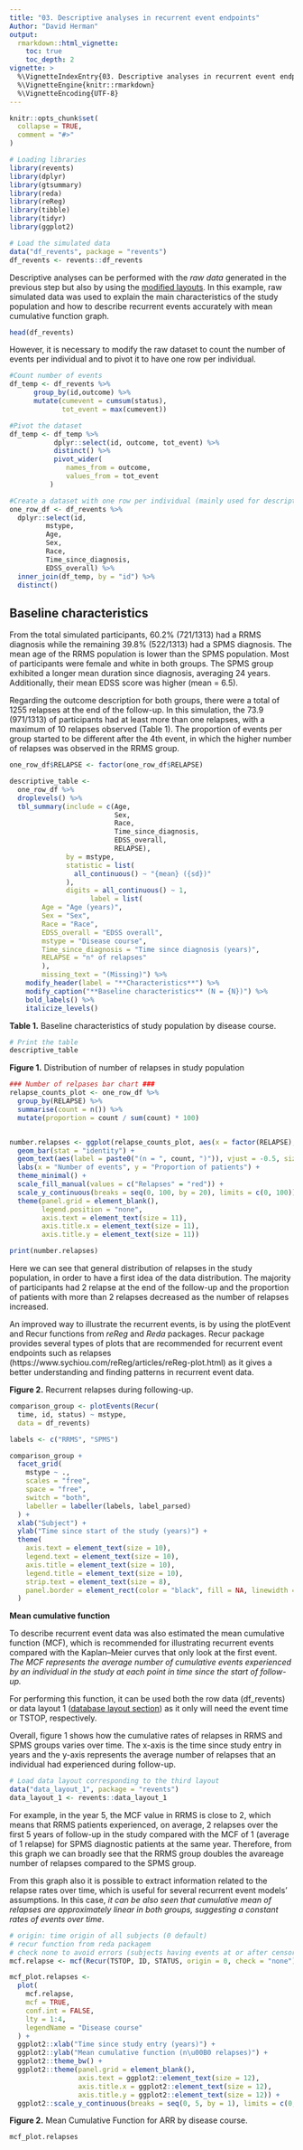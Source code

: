 ```yaml
---
title: "03. Descriptive analyses in recurrent event endpoints"
Author: "David Herman"
output: 
  rmarkdown::html_vignette:
    toc: true
    toc_depth: 2
vignette: >
  %\VignetteIndexEntry{03. Descriptive analyses in recurrent event endpoints}
  %\VignetteEngine{knitr::rmarkdown}
  %\VignetteEncoding{UTF-8}
---
```


```r
knitr::opts_chunk$set(
  collapse = TRUE,
  comment = "#>"
)
```

```r
# Loading libraries
library(revents)
library(dplyr)
library(gtsummary)
library(reda)
library(reReg)
library(tibble)
library(tidyr)
library(ggplot2)
```

```r
# Load the simulated data
data("df_revents", package = "revents")
df_revents <- revents::df_revents
```

Descriptive analyses can be performed with the _raw data_ generated in the previous step but also by using the [modified layouts](C:/Users/david/revents/docs/articles/database_layout.html). In this example, raw simulated data was used to explain the main characteristics of the study population and how to describe recurrent events accurately with mean cumulative function graph.

```r
head(df_revents)
```
However, it is necessary to modify the raw dataset to count the number of events per individual and to pivot it to have one row per individual.

```r
#Count number of events
df_temp <- df_revents %>%
      group_by(id,outcome) %>%
      mutate(cumevent = cumsum(status),
             tot_event = max(cumevent)) 

#Pivot the dataset
df_temp <- df_temp %>%
           dplyr::select(id, outcome, tot_event) %>%
           distinct() %>%
           pivot_wider(
              names_from = outcome,
              values_from = tot_event
          )

#Create a dataset with one row per individual (mainly used for descriptive statistics)
one_row_df <- df_revents %>%
  dplyr::select(id,
         mstype,
         Age,
         Sex,
         Race,
         Time_since_diagnosis,
         EDSS_overall) %>%
  inner_join(df_temp, by = "id") %>%
  distinct()
```

## Baseline characteristics

From the total simulated participants, 60.2% (721/1313) had a RRMS diagnosis while the remaining 39.8% (522/1313) had a SPMS diagnosis. The mean age of the RRMS population is lower than the SPMS population. Most of participants were female and white in both groups. The SPMS group exhibited a longer mean duration since diagnosis, averaging 24 years. Additionally, their mean EDSS score was higher (mean = 6.5).

Regarding the outcome description for both groups, there were a total of 1255 relapses at the end of the follow-up. In this simulation, the 73.9 (971/1313) of participants had at least more than one relapses, with a maximum of 10 relapses observed (Table 1). The proportion of events per group started to be different after the 4th event, in which the higher number of relapses was observed in the RRMS group.

```r
one_row_df$RELAPSE <- factor(one_row_df$RELAPSE)

descriptive_table <- 
  one_row_df %>%
  droplevels() %>%
  tbl_summary(include = c(Age, 
                          Sex, 
                          Race,
                          Time_since_diagnosis,
                          EDSS_overall,
                          RELAPSE),
              by = mstype,
              statistic = list(
                all_continuous() ~ "{mean} ({sd})"
              ),
              digits = all_continuous() ~ 1,
                    label = list(
        Age = "Age (years)",
        Sex = "Sex",
        Race = "Race",
        EDSS_overall = "EDSS overall",
        mstype = "Disease course",
        Time_since_diagnosis = "Time since diagnosis (years)",
        RELAPSE = "n° of relapses"
        ),
        missing_text = "(Missing)") %>%
    modify_header(label = "**Characteristics**") %>%
    modify_caption("**Baseline characteristics** (N = {N})") %>%
    bold_labels() %>%
    italicize_levels()
```
**Table 1.** Baseline characteristics of study population by disease course.
```r
# Print the table
descriptive_table
```

**Figure 1.** Distribution of number of relapses in study population
```r
### Number of relpases bar chart ###
relapse_counts_plot <- one_row_df %>%
  group_by(RELAPSE) %>%
  summarise(count = n()) %>%
  mutate(proportion = count / sum(count) * 100)


number.relapses <- ggplot(relapse_counts_plot, aes(x = factor(RELAPSE), y = proportion)) +
  geom_bar(stat = "identity") +
  geom_text(aes(label = paste0("(n = ", count, ")")), vjust = -0.5, size = 3) +
  labs(x = "Number of events", y = "Proportion of patients") +
  theme_minimal() +
  scale_fill_manual(values = c("Relapses" = "red")) +
  scale_y_continuous(breaks = seq(0, 100, by = 20), limits = c(0, 100)) +
  theme(panel.grid = element_blank(),
        legend.position = "none",
        axis.text = element_text(size = 11),
        axis.title.x = element_text(size = 11),
        axis.title.y = element_text(size = 11)) 

print(number.relapses)
```

Here we can see that general distribution of relapses in the study population, in order to have a first idea of the data distribution. The majority of participants had 2 relapse at the end of the follow-up and the proportion of patients with more than 2 relapses decreased as the number of relapses increased.

An improved way to illustrate the recurrent events, is by using the plotEvent and Recur functions from _reReg_ and _Reda_ packages. Recur package provides several types of plots that are recommended for recurrent event endpoints such as relapses (https://www.sychiou.com/reReg/articles/reReg-plot.html) as it gives a better understanding and finding patterns in recurrent event data.

**Figure 2.** Recurrent relapses during following-up.

```r
comparison_group <- plotEvents(Recur(
  time, id, status) ~ mstype,
  data = df_revents)

labels <- c("RRMS", "SPMS")

comparison_group +
  facet_grid(
    mstype ~ .,
    scales = "free",
    space = "free",
    switch = "both",
    labeller = labeller(labels, label_parsed)
  ) + 
  xlab("Subject") +
  ylab("Time since start of the study (years)") +
  theme(
    axis.text = element_text(size = 10), 
    legend.text = element_text(size = 10), 
    axis.title = element_text(size = 10),
    legend.title = element_text(size = 10),
    strip.text = element_text(size = 8),
    panel.border = element_rect(color = "black", fill = NA, linewidth = 1)
  )
```

**Mean cumulative function**

To describe recurrent event data was also estimated the mean cumulative function (MCF), which is recommended for illustrating recurrent events compared with the Kaplan–Meier curves that only look at the first event. *The MCF represents the average number of cumulative events experienced by an individual in the study at each point in time since the start of follow-up.*

For performing this function, it can be used both the row data (df_revents) or data layout 1 ([database layout section](C:/Users/david/revents/vignettes/database_layout.html)) as it only will need the event time or TSTOP, respectively.

Overall, figure 1 shows how the cumulative rates of relapses in RRMS and SPMS groups varies over time. The x-axis is the time since study entry in years and the y-axis represents the average number of relapses that an individual had experienced during follow-up. 

```r
# Load data layout corresponding to the third layout
data("data_layout_1", package = "revents")
data_layout_1 <- revents::data_layout_1
```

For example, in the year 5, the MCF value in RRMS is close to 2, which means that RRMS patients experienced, on average, 2 relapses over the first 5 years of follow-up in the study compared with the MCF of 1 (average of 1 relapse) for SPMS diagnostic patients at the same year. Therefore, from this graph we can broadly see that the RRMS group doubles the avareage number of relapses compared to the SPMS group.

From this graph also it is possible to extract information related to the relapse rates over time, which is useful for several recurrent event models' assumptions. In this case, _it can be also seen that cumulative mean of relapses are approximately linear in both groups, suggesting a constant rates of events over time_.

```r
# origin: time origin of all subjects (0 default)
# recur function from reda packagem
# check none to avoid errors (subjects having events at or after censoring)
mcf.relapse <- mcf(Recur(TSTOP, ID, STATUS, origin = 0, check = "none") ~ DISEASE_COURSE, data = data_layout_1)
```

```r
mcf_plot.relapses <-
  plot(
    mcf.relapse,
    mcf = TRUE,
    conf.int = FALSE,
    lty = 1:4,
    legendName = "Disease course"
  ) +
  ggplot2::xlab("Time since study entry (years)") +
  ggplot2::ylab("Mean cumulative function (n\u00B0 relapses)") +
  ggplot2::theme_bw() +
  ggplot2::theme(panel.grid = element_blank(),
                 axis.text = ggplot2::element_text(size = 12),
                 axis.title.x = ggplot2::element_text(size = 12),
                 axis.title.y = ggplot2::element_text(size = 12)) + 
  ggplot2::scale_y_continuous(breaks = seq(0, 5, by = 1), limits = c(0, 5))
```

**Figure 2.** Mean Cumulative Function for ARR by disease course.
```r
mcf_plot.relapses
```
